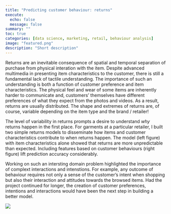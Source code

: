 ```yaml
---
title: "Predicting customer behaviour: returns"
execute:
  echo: false
  message: false
summary: ""
toc: true
categories: [data science, marketing, retail, behaviour analysis]
image: "featured.png"
description: "Short description"
---
```


Returns are an inevitable consequence of spatial and temporal separation of purchase from physical interation with the item. Despite advanced multimedia in presenting item characteristics to the customer, there is still a fundamental lack of tactile understanding. The importance of such an understanding is both a function of customer preference and item characteristics. The physical feel and wear of some items are inherently harder to communicate and, customers' themselves have different preferences of what they expect from the photos and videos. As a result, returns are usually distributed. The shape and extremes of returns are, of course, variable depending on the item type and the brand / retailer! 

The level of variability in returns prompts a desire to understand _why_ returns happen in the first place. For garments at a particular retailer, I built two simple returns models to disseminate how items and customer characteristics contribute to when returns happen. The model (left figure) with item characteristics alone showed that returns are more unpredictable than expected. Including features based on customer behaviours (right figure) lift prediction accuracy considerably. 

Working on such an intersting domain problem highlighted the importance of complext interactions and intenstions. For example, any outcome of behaviour requires not only a sense of the customer's intent when shopping but also their interaction and attitudes towards the browsed items. Had the project continued for longer, the creation of customer preferences, intentions and interactions would have been the next step in building a better model. 

![](prediction-performance.png)



